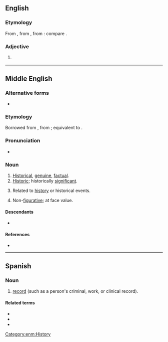 ==English==

===Etymology===
From {{inh|en|enm|historial}}, from {{der|en|frm|historial}}, from {{lena}} {{der|en|la|historiālis}}: compare {{cog|fr|historial}}.

===Adjective===
{{en-adj}}

# {{tlb|en|obsolete}} {{l|en|historical}}

{{Webster 1913}}

----

==Middle English==

===Alternative forms===
* {{alter|enm|historiall}}

===Etymology===
Borrowed from {{bor|enm|frm|historial}}, from {{der|enm|la|historiālis}}; equivalent to {{af|enm|historie|-al}}.

===Pronunciation===
* {{IPA|lang=enm|/isˌtɔriˈaːl/|/isˈtɔrial/|/ɛs-/}}

===Noun===
{{enm-adj|historiale}}

# [[historical|Historical]], [[genuine]], [[factual]].
# [[historic|Historic]]; historically [[significant]].
# {{lb|enm|rare}} Related to [[history]] or historical events.
# {{lb|enm|rare}} Non-[[figurative]]; at face value.
#: {{rfquotek|Chaucer}}

====Descendants====
* {{desc|en|historial}} {{q|obsolete}}

====References====
* {{R:MED Online|entry= historiā̆l |part of speech=adj|id=MED20895 |accessdate=2019-04-04}}

[[Category:enm:History]]

----

==Spanish==

===Noun===
{{es-noun|m|historiales}}

# [[record]] (such as a person's criminal, work, or clinical record).

====Related terms====
* {{l|es|historia}}
* {{l|es|historico}}
* {{l|es|histriador}}